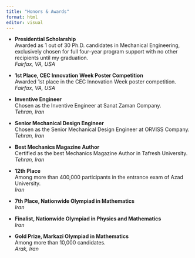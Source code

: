 ```yaml
---
title: "Honors & Awards"
format: html
editor: visual
---
```


-   **Presidential Scholarship**\
    Awarded as 1 out of 30 Ph.D. candidates in Mechanical Engineering, exclusively chosen for full four-year program support with no other recipients until my graduation.\
    *Fairfax, VA, USA*

-   **1st Place, CEC Innovation Week Poster Competition**\
    Awarded 1st place in the CEC Innovation Week poster competition.\
    *Fairfax, VA, USA*

-   **Inventive Engineer**\
    Chosen as the Inventive Engineer at Sanat Zaman Company.\
    *Tehran, Iran*

-   **Senior Mechanical Design Engineer**\
    Chosen as the Senior Mechanical Design Engineer at ORVISS Company.\
    *Tehran, Iran*

-   **Best Mechanics Magazine Author**\
    Certified as the best Mechanics Magazine Author in Tafresh University.\
    *Tehran, Iran*

-   **12th Place**\
    Among more than 400,000 participants in the entrance exam of Azad University.\
    *Iran*

-   **7th Place, Nationwide Olympiad in Mathematics**\
    *Iran*

-   **Finalist, Nationwide Olympiad in Physics and Mathematics**\
    *Iran*

-   **Gold Prize, Markazi Olympiad in Mathematics**\
    Among more than 10,000 candidates.\
    *Arak, Iran*
